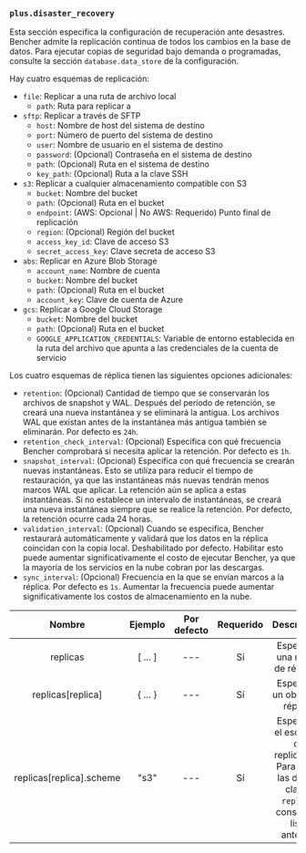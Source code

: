### `plus.disaster_recovery`

Esta sección especifica la configuración de recuperación ante desastres.
Bencher admite la replicación continua de todos los cambios en la base de datos.
Para ejecutar copias de seguridad bajo demanda o programadas, consulte la sección `database.data_store` de la configuración.

Hay cuatro esquemas de replicación:
- `file`: Replicar a una ruta de archivo local
    - `path`: Ruta para replicar a
- `sftp`: Replicar a través de SFTP
    - `host`: Nombre de host del sistema de destino
    - `port`: Número de puerto del sistema de destino
    - `user`: Nombre de usuario en el sistema de destino
    - `password`: (Opcional) Contraseña en el sistema de destino
    - `path`: (Opcional) Ruta en el sistema de destino
    - `key_path`: (Opcional) Ruta a la clave SSH
- `s3`: Replicar a cualquier almacenamiento compatible con S3
    - `bucket`: Nombre del bucket
    - `path`: (Opcional) Ruta en el bucket
    - `endpoint`: (AWS: Opcional | No AWS: Requerido) Punto final de replicación
    - `region`: (Opcional) Región del bucket
    - `access_key_id`: Clave de acceso S3
    - `secret_access_key`: Clave secreta de acceso S3
- `abs`: Replicar en Azure Blob Storage
    - `account_name`: Nombre de cuenta
    - `bucket`: Nombre del bucket
    - `path`: (Opcional) Ruta en el bucket
    - `account_key`: Clave de cuenta de Azure
- `gcs`: Replicar a Google Cloud Storage
    - `bucket`: Nombre del bucket
    - `path`: (Opcional) Ruta en el bucket
    - `GOOGLE_APPLICATION_CREDENTIALS`: Variable de entorno establecida en la ruta del archivo que apunta a las credenciales de la cuenta de servicio

Los cuatro esquemas de réplica tienen las siguientes opciones adicionales:

- `retention`: (Opcional) Cantidad de tiempo que se conservarán los archivos de snapshot y WAL. Después del período de retención, se creará una nueva instantánea y se eliminará la antigua. Los archivos WAL que existan antes de la instantánea más antigua también se eliminarán. Por defecto es `24h`.
- `retention_check_interval`: (Opcional) Especifica con qué frecuencia Bencher comprobará si necesita aplicar la retención. Por defecto es `1h`.
- `snapshot_interval`: (Opcional) Especifica con qué frecuencia se crearán nuevas instantáneas. Esto se utiliza para reducir el tiempo de restauración, ya que las instantáneas más nuevas tendrán menos marcos WAL que aplicar. La retención aún se aplica a estas instantáneas. Si no establece un intervalo de instantáneas, se creará una nueva instantánea siempre que se realice la retención. Por defecto, la retención ocurre cada 24 horas.
- `validation_interval`: (Opcional) Cuando se especifica, Bencher restaurará automáticamente y validará que los datos en la réplica coincidan con la copia local. Deshabilitado por defecto. Habilitar esto puede aumentar significativamente el costo de ejecutar Bencher, ya que la mayoría de los servicios en la nube cobran por las descargas.
- `sync_interval`: (Opcional) Frecuencia en la que se envían marcos a la réplica. Por defecto es `1s`. Aumentar la frecuencia puede aumentar significativamente los costos de almacenamiento en la nube.

|            Nombre            |   Ejemplo   | Por defecto | Requerido |                                      Descripción                                      |
| :--------------------------: | :---------: | :---------: | :-------: | :-----------------------------------------------------------------------------------: |
|          replicas            |   [ ... ]   |     ---     |    Sí     |                              Especifica una matriz de réplicas.                       |
|     replicas[replica]        | \{ ... \}   |     ---     |    Sí     |                              Especifica un objeto de réplica.                        |
| replicas[replica].scheme     |    "s3"     |     ---     |    Sí     | Especifica el esquema de replicación. Para todas las demás claves `replica`, consulte la lista anterior. |
